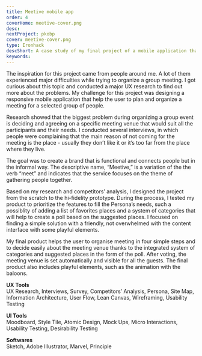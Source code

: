 ```yaml
---
title: Meetive mobile app
order: 4
coverHome: meetive-cover.png
desc:
nextProject: pkobp
cover: meetive-cover.png
type: Ironhack
descShort: A case study of my final project of a mobile application that helps its user to organize and plan a group meeting
keywords:
---
```


<Section title="Introduction">

The inspiration for this project came from people around me. A lot of them experienced major difficulties while trying to organize a group meeting. I got curious about this topic and conducted a major UX research to find out more about the problems. My challenge for this project was designing a responsive mobile application that help the user to plan and organize a meeting for a selected group of people.

</Section>

<Section title="UX Research" img="meetive-research.png" altImg="Research">

Research showed that the biggest problem during organizing a group event is deciding and agreeing on a specific meeting venue that would suit all the participants and their needs. I conducted several interviews, in which people were complaining that the main reason of not coming for the meeting is the place - usually they don’t like it or it’s too far from the place where they live.

</Section>

<Section title="Logo design & brand attributes" img="meetive-logo.png" altImg="Logo Meetive">

The goal was to create a brand that is functional and connects people but in the informal way. The descriptive name, “Meetive,” is a variation of the the verb “meet” and indicates that the service focuses on the theme of gathering people together.

</Section>

<Section title="Design process">

Based on my research and competitors’ analysis, I designed the project from the scratch to the hi-fidelity prototype. During the process, I tested my product to prioritize the features to fill the Persona’s needs, such a possiblity of adding a list of favorites places and a system of categories that will help to create a poll based on the suggested places. I focused on finding a simple solution with a friendly, not overwhelmed with the content interface with some playful elements.

</Section>

<Section
    title="Mid-fi screens"
    img="meetive-mid-fi-screens.png"
    altImg="Mid fi screens Meetive"
/>

<Section
    title="Style tile"
    img="meetive-style-tile.png"
    altImg="Style tile Meetive"
/>

<Prototype
    title="Mobile design"
    img="meetive-dribbble.png"
    altImg="Mobile screens"
    video="https://www.youtube.com/embed/Y77WiNTPDj0"
/>

<Section title="Overview">

My final product helps the user to organise meeting in four simple steps and to decide easily about the meeting venue thanks to the integrated system of categories and suggested places in the form of the poll. After voting, the meeting venue is set automatically and visible for all the guests. The final product also includes playful elements, such as the animation with the baloons.

**UX Tools**  
UX Research, Interviews, Survey, Competitors’ Analysis, Persona, Site Map, Information Architecture, User Flow, Lean Canvas, Wireframing, Usability Testing

**UI Tools**  
Moodboard, Style Tile, Atomic Design, Mock Ups, Micro Interactions, Usability Testing, Desirability Testing

**Softwares**  
Sketch, Adobe Illustrator, Marvel, Principle

</Section>
